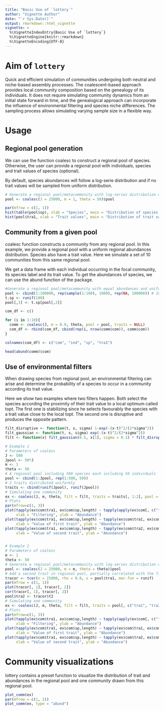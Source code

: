```yaml
---
title: "Basic Use of `lottery`"
author: "Vignette Author"
date: "`r Sys.Date()`"
output: rmarkdown::html_vignette
vignette: >
  %\VignetteIndexEntry{Basic Use of `lottery`}
  %\VignetteEngine{knitr::rmarkdown}
  %\VignetteEncoding{UTF-8}
---
```


# Aim of `lottery`

Quick and efficient simulation of communities undergoing both neutral and niche-based assembly processes. The coalescent-based approach provides local community composition based on the genealogy of its individuals. It does not require simulating community dynamics from an initial state forward in time, and the genealogical approach can incorporate the influence of environmental filtering and species niche differences. The sampling process allows simulating varying sample size in a flexible way.

# Usage

## Regional pool generation

We can use the function coalesc to construct a regional pool of species. Otherwise, the user can provide a regional pool with individuals, species and trait values of species (optional).

By default, species abundances will follow a log-serie distribution and if no trait values will be sampled from uniform distribution.

```r

# Generate a regional pool/metacommunity with log-series distribution of abundances and uniform trait distribution
pool <- coalesc(J = 25000, m = 1, theta = 50)$pool

par(mfrow = c(1, 1))
hist(table(pool$sp), xlab = "Species", main = "Distribution of species' abundances")
hist(pool$tra1, xlab = "Trait values", main = "Distribution of trait values")

```

## Community from a given pool

coalesc function constructs a community from any regional pool. In this example, we provide a regional pool with a uniform regional abundances distribution. Species also have a trait value.
Here we simulate a set of 10 communities from this same regional pool.

We get a data frame with each individual occurring in the focal community, its species label and its trait value.
To get the abundances of species, we can use the abund function of the package.

```r

#Generate a regional pool/metacommunity with equal abundances and uniform trait distribution
pool <- cbind(1:100000, rep(sample(1:100), 1000), rep(NA, 100000)) # 100 species
t.sp <- runif(100)
pool[,3] <- t.sp[pool[,2]]

com_df <- c()

for (i in 1:10){
  comm <- coalesc(J, m = 0.9, theta, pool = pool, traits = NULL)
  com_df <- rbind(com_df, cbind(rep(i, nrow(comm$com)), comm$com))
}

colnames(com_df) <- c("com", "ind", "sp", "tra1")

head(abund(comm)$com)

```

## Use of environmental filters

When drawing species from regional pool, an environmental filtering can arise and determine the probability of a species to occur in a community according its trait value.

Here we show two examples where two filters happen. Both select the species according the proximity of their trait value to a local optimum called topt. The first one is stabilizing since he selects favourably the species with a trait value close to the local topt. The second one is disruptive and produces the opposite pattern.

```r

filt_disruptive <- function(t, x, sigma) 1-exp(-(x-t)^2/(2*sigma^2))
filt_gaussian <- function(t, x, sigma) exp(-(x-t)^2/(2*sigma^2))
filt <- function(x) filt_gaussian(0.5, x[1], sigma = 0.1) * filt_disruptive(0.5, x[2], sigma = 0.1)

# Example 1
# Parameters of coalesc
J <- 500
Jpool <- 50*J
m <- 1
theta <- 50
# A regional pool including 500 species each including 50 individuals
pool <- cbind(1:Jpool, rep(1:500, 50))
# 2 traits distributed uniformly
traits <- cbind(runif(Jpool), runif(Jpool)) 
# Simulating one community
ex <- coalesc(J, m, theta, filt = filt, traits = traits[, 1:2], pool = pool)
# Plots
par(mfrow=c(1, 3))
plot(tapply(ex$com$tra1, ex$com$sp,length) ~ tapply(apply(ex$com[, c("tra1", "tra2")], 1, filt), ex$com$sp, mean),
     xlab = "Filtering", ylab = "Abundance")
plot(tapply(ex$com$tra1, ex$com$sp,length) ~ tapply(ex$com$tra1, ex$com$sp, mean),
     xlab = "Value of first trait", ylab = "Abundance")
plot(tapply(ex$com$tra1, ex$com$sp,length) ~ tapply(ex$com$tra2, ex$com$sp, mean),
     xlab = "Value of second trait", ylab = "Abundance")


# Example 2
# Parameters of coalesc
m <- 1
theta <- 50
# Generate a regional pool/metacommunity with log-series distribution of abundances and uniform trait distribution
pool <- coalesc(J = 25000, m = m, theta = theta)$pool
# Add a second trait in regional pool, partially correlated with the first one
tracor <- tcor(n = 25000, rho = 0.8, x = pool$tra1, mar.fun = runif)
par(mfrow = c(1, 1))
plot(tracor[, 1], tracor[, 2])
cor(tracor[, 1], tracor[, 2])
pool$tra2 <- tracor$t2
# Simulating one community
ex <- coalesc(J, m, theta, filt = filt, traits = pool[, c("tra1", "tra2")], pool = pool[, c("ind", "sp")])
# Plots
par(mfrow=c(1, 3))
plot(tapply(ex$com$tra1, ex$com$sp,length) ~ tapply(apply(ex$com[, c("tra1", "tra2")], 1, filt), ex$com$sp, mean),
     xlab = "Filtering", ylab = "Abundance")
plot(tapply(ex$com$tra1, ex$com$sp,length) ~ tapply(ex$com$tra1, ex$com$sp, mean),
     xlab = "Value of first trait", ylab = "Abundance")
plot(tapply(ex$com$tra1, ex$com$sp,length) ~ tapply(ex$com$tra2, ex$com$sp, mean),
     xlab = "Value of second trait", ylab = "Abundance")

```

# Community visualizations

lottery contains a preset function to visualize the distribution of trait and abundances in the regional pool and one community drawn from this regional pool.

```r

plot_comm(ex)
par(mfrow = c(1, 1))
plot_comm(ex, type = "abund")

```


